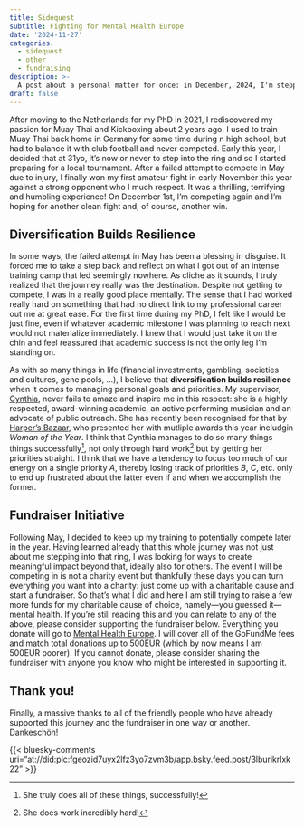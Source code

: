 ```yaml
---
title: Sidequest
subtitle: Fighting for Mental Health Europe
date: '2024-11-27'
categories:
  - sidequest
  - other
  - fundraising
description: >-
  A post about a personal matter for once: in December, 2024, I'm stepping into the ring to raise funds for Mental Health Europe and raise awareness about mental health issues.
draft: false
---  
```


After moving to the Netherlands for my PhD in 2021, I rediscovered my passion for Muay Thai and Kickboxing about 2 years ago. I used to train Muay Thai back home in Germany for some time during n high school, but had to balance it with club football and never competed. Early this year, I decided that at 31yo, it's now or never to step into the ring and so I started preparing for a local tournament. After a failed attempt to compete in May due to injury, I finally won my first amateur fight in early November this year against a strong opponent who I much respect. It was a thrilling, terrifying and humbling experience! On December 1st, I'm competing again and I'm hoping for another clean fight and, of course, another win. 

## Diversification Builds Resilience

In some ways, the failed attempt in May has been a blessing in disguise. It forced me to take a step back and reflect on what I got out of an intense training camp that led seemingly nowhere. As cliche as it sounds, I truly realized that the journey really was the destination. Despite not getting to compete, I was in a really good place mentally. The sense that I had worked really hard on something that had no direct link to my professional career out me at great ease. For the first time during my PhD, I felt like I would be just fine, even if whatever academic milestone I was planning to reach next would not materialize immediately. I knew that I would just take it on the chin and feel reassured that academic success is not the only leg I'm standing on. 

As with so many things in life (financial investments, gambling, societies and cultures, gene pools, ...), I believe that **diversification builds resilience** when it comes to managing personal goals and priorities. My supervisor, [Cynthia](https://www.cynthialiem.com/), never fails to amaze and inspire me in this respect: she is a highly respected, award-winning academic, an active performing musician and an advocate of public outreach. She has recently been recognised for that by [Harper's Bazaar](https://www.harpersbazaar.com/nl/cultuur-reizen/g62774408/harpers-bazaar-women-of-the-year-2024/), who presented her with mutliple awards this year includgin *Woman of the Year*. I think that Cynthia manages to do so many things things successfully^[She truly does all of these things, successfully!], not only through hard work^[She does work incredibly hard!] but by getting her priorities straight. I think that we have a tendency to focus too much of our energy on a single priority *A*, thereby losing track of priorities *B*, *C*, etc. only to end up frustrated about the latter even if and when we accomplish the former.

## Fundraiser Initiative

Following May, I decided to keep up my training to potentially compete later in the year. Having learned already that this whole journey was not just about me stepping into that ring, I was looking for ways to create meaningful impact beyond that, ideally also for others. The event I will be competing in is not a charity event but thankfully these days you can turn everything you want into a charity: just come up with a charitable cause and start a fundraiser. So that's what I did and here I am still trying to raise a few more funds for my charitable cause of choice, namely---you guessed it---mental health. If you're still reading this and you can relate to any of the above, please consider supporting the fundraiser below. Everything you donate will go to [Mental Health Europe](https://www.mentalhealtheurope.org/). I will cover all of the GoFundMe fees and match total donations up to 500EUR (which by now means I am 500EUR poorer). If you cannot donate, please consider sharing the fundraiser with anyone you know who might be interested in supporting it.

<div class="gfm-embed" data-url="https://www.gofundme.com/f/dyhepq-fight-depression/widget/large?sharesheet=manage hero&attribution_id=sl:3e92b094-ec9b-4331-b13b-eab586b041b5"></div><script defer src="https://www.gofundme.com/static/js/embed.js"></script>

## Thank you!

Finally, a massive thanks to all of the friendly people who have already supported this journey and the fundraiser in one way or another. Dankeschön!

{{< bluesky-comments uri="at://did:plc:fgeozid7uyx2lfz3yo7zvm3b/app.bsky.feed.post/3lburikrlxk22" >}}

